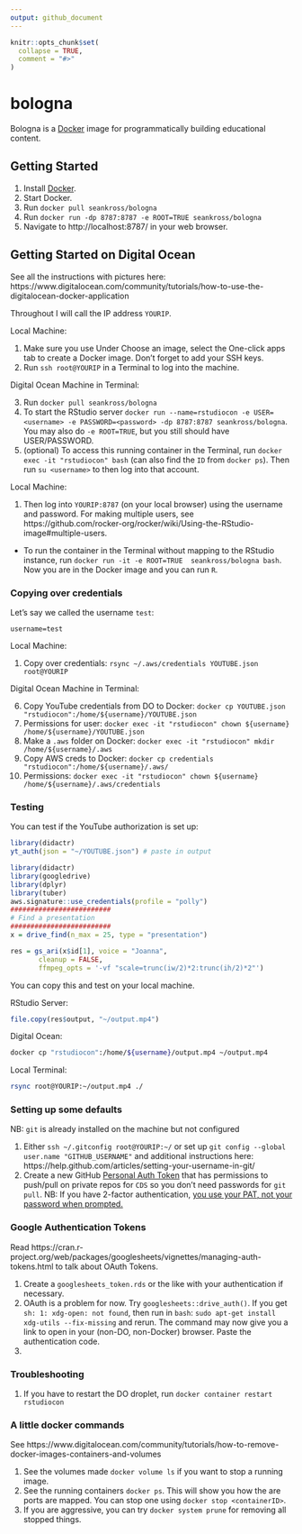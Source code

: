 ```yaml
---
output: github_document
---
```


<!-- README.md is generated from README.Rmd. Please edit that file -->

```r
knitr::opts_chunk$set(
  collapse = TRUE,
  comment = "#>"
)
```
# bologna

Bologna is a [Docker](https://www.docker.com/) image for programmatically
building educational content.



## Getting Started

1. Install [Docker](https://docs.docker.com/install/).
2. Start Docker.
3. Run `docker pull seankross/bologna`
4. Run `docker run -dp 8787:8787 -e ROOT=TRUE seankross/bologna`
5. Navigate to http://localhost:8787/ in your web browser.


## Getting Started on Digital Ocean

See all the instructions with pictures here: https://www.digitalocean.com/community/tutorials/how-to-use-the-digitalocean-docker-application

Throughout I will call the IP address `YOURIP`.

Local Machine: 

1. Make sure you use Under Choose an image, select the One-click apps tab to create a Docker image.  Don't forget to add your SSH keys.
2. Run `ssh root@YOURIP` in a Terminal to log into the machine.


Digital Ocean Machine in Terminal:

3. Run `docker pull seankross/bologna`
5. To start the RStudio server `docker run --name=rstudiocon -e USER=<username> -e PASSWORD=<password> -dp 8787:8787 seankross/bologna`.  You may also do `-e ROOT=TRUE`, but you still should have USER/PASSWORD.  
5. (optional) To access this running container in the Terminal, run `docker exec -it "rstudiocon" bash` (can also find the `ID` from `docker ps`).  Then run `su <username>` to then log into that account.

Local Machine:

1.  Then log into `YOURIP:8787` (on your local browser) using the username and password. For making multiple users, see https://github.com/rocker-org/rocker/wiki/Using-the-RStudio-image#multiple-users.  

- To run the container in the Terminal without mapping to the RStudio instance, run `docker run -it -e ROOT=TRUE  seankross/bologna bash`.   Now you are in the Docker image and you can run `R`.

### Copying over credentials

Let's say we called the username `test`:
```
username=test
```

Local Machine:

1. Copy over credentials: `rsync ~/.aws/credentials YOUTUBE.json root@YOURIP`

Digital Ocean Machine in Terminal:


6. Copy YouTube credentials from DO to Docker: `docker cp YOUTUBE.json "rstudiocon":/home/${username}/YOUTUBE.json`
6. Permissions for user: `docker exec -it "rstudiocon" chown ${username} /home/${username}/YOUTUBE.json`
6. Make a `.aws` folder on Docker: 
`docker exec -it "rstudiocon" mkdir /home/${username}/.aws`
6. Copy AWS creds to Docker: `docker cp credentials "rstudiocon":/home/${username}/.aws/`
7. Permissions: `docker exec -it "rstudiocon" chown ${username} /home/${username}/.aws/credentials`
<!-- NB: `rstudio` user may be open to the whole internet if you don't use `USER` and `PASSWORD`. You can run `docker exec rstudiocon deluser rstudio` -->

### Testing

You can test if the YouTube authorization is set up:
```r
library(didactr)
yt_auth(json = "~/YOUTUBE.json") # paste in output
```

```r
library(didactr)
library(googledrive)
library(dplyr)
library(tuber)
aws.signature::use_credentials(profile = "polly")
#########################
# Find a presentation
#########################
x = drive_find(n_max = 25, type = "presentation")
```

```r
res = gs_ari(x$id[1], voice = "Joanna", 
       cleanup = FALSE,
       ffmpeg_opts = '-vf "scale=trunc(iw/2)*2:trunc(ih/2)*2"')
```

You can copy this and test on your local machine.

RStudio Server:
```r
file.copy(res$output, "~/output.mp4")
```

Digital Ocean:

```bash
docker cp "rstudiocon":/home/${username}/output.mp4 ~/output.mp4
```

Local Terminal:

```bash
rsync root@YOURIP:~/output.mp4 ./
```
### Setting up some defaults

NB: `git` is already installed on the machine but not configured

1.  Either `ssh ~/.gitconfig root@YOURIP:~/` or set up `git config --global user.name "GITHUB_USERNAME"` and additional instructions here: https://help.github.com/articles/setting-your-username-in-git/
2.  Create a new GitHub [Personal Auth Token](https://help.github.com/articles/creating-a-personal-access-token-for-the-command-line/) that has permissions to push/pull on private repos for `CDS` so you don't need passwords for `git pull`.
NB: If you have 2-factor authentication, [you use your PAT, not your password when prompted.](https://help.github.com/articles/creating-a-personal-access-token-for-the-command-line/#using-a-token-on-the-command-line)

### Google Authentication Tokens

Read https://cran.r-project.org/web/packages/googlesheets/vignettes/managing-auth-tokens.html to talk about OAuth Tokens.

1.  Create a `googlesheets_token.rds` or the like with your authentication if necessary.
2.  OAuth is a problem for now.  Try `googlesheets::drive_auth()`. If you get `sh: 1: xdg-open: not found`, then run in `bash`: `sudo apt-get install xdg-utils --fix-missing` and rerun.  The command may now give you a link to open in your (non-DO, non-Docker) browser.  Paste the authentication code.
3. 

### Troubleshooting

1.  If you have to restart the DO droplet, run `docker container restart rstudiocon`


### A little docker commands

See https://www.digitalocean.com/community/tutorials/how-to-remove-docker-images-containers-and-volumes

1. See the volumes made `docker volume ls` if you want to stop a running image.
2. See the running containers `docker ps`.  This will show you how the are ports are mapped.  You can stop one using `docker stop <containerID>`.
2. If you are aggressive, you can try `docker system prune` for removing all stopped things.

